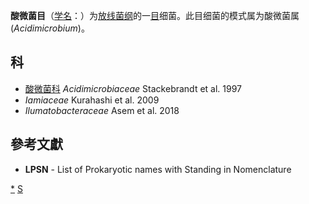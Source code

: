 {{Automatic taxobox
| taxon = Acidimicrobiales
| authority = Stackebrandt et al. 1997
| type genus = 酸微菌属<br>''Acidimicrobium'' 
| type genus authority =Clark and Norris 1996
| synonyms = ''Iamiales'' <small>Salam et al. 2020</small>
}}
'''酸微菌目 '''（[[学名|学名]]：{{lang|la|''Acidimicrobiales''}}）为[[放线菌纲|放线菌纲]]的一[[目|目]]细菌。此目细菌的模式属为酸微菌属(''Acidimicrobium'')。

==科==
* [[酸微菌科|酸微菌科]] ''Acidimicrobiaceae'' Stackebrandt et al. 1997
* ''Iamiaceae'' Kurahashi et al. 2009
* ''Ilumatobacteraceae'' Asem et al. 2018

==參考文獻==
{{reflist}}
* '''LPSN''' - List of Prokaryotic names with Standing in Nomenclature

{{taxonbar}}
{{細菌分類}}
[[Category:_酸微菌目|*]]
[[Category:1997年描述的分类群|S]]